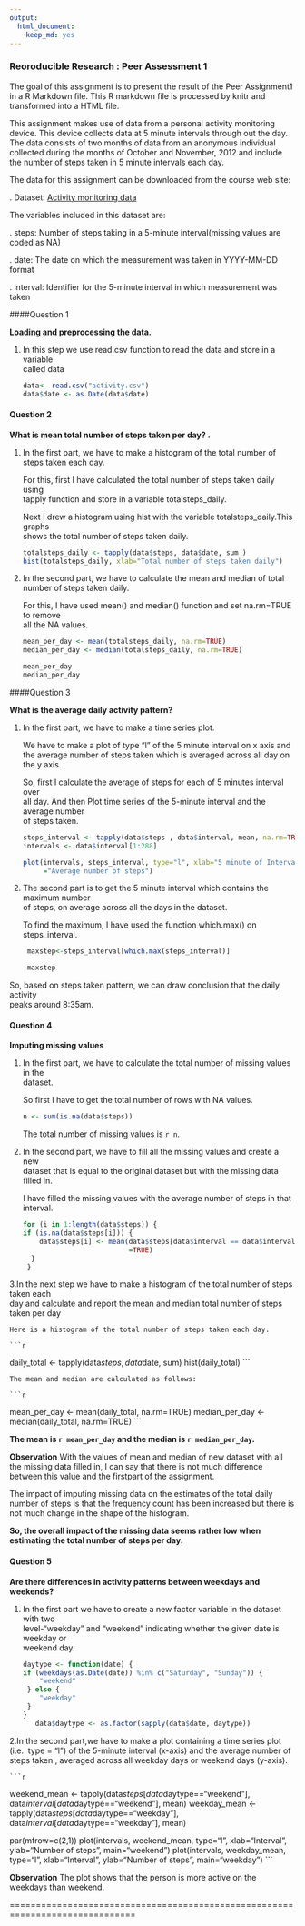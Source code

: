 ```yaml
---
output:
  html_document:
    keep_md: yes
---
```

### Reoroducible Research : Peer Assessment 1

The goal of this assignment is to present the result of the Peer Assignment1 in a R Markdown file. This R markdown file is processed by knitr and transformed into a HTML file.

This assignment makes use of data from a personal activity monitoring device. This device collects data at 5 minute intervals through out the day. The data consists of two months of data from an anonymous individual collected during the months of October and November, 2012 and include the number of steps taken in 5 minute intervals each day.



The data for this assignment can be downloaded from the course web site:

.  Dataset: [Activity monitoring data](https://d396qusza40orc.cloudfront.net/repdata%2Fdata%2Factivity.zip)

The variables included in this dataset are:

.	steps: Number of steps taking in a 5-minute interval(missing values are coded as NA)

.	date: The date on which the measurement was taken in YYYY-MM-DD format

.	interval: Identifier for the 5-minute interval in which measurement was taken

####Question 1

 <b>Loading and preprocessing the data.</b>

 1. In this step we use read.csv function to read the data and store in a variable             
    called data
 
    ```r
    data<- read.csv("activity.csv")
    data$date <- as.Date(data$date) 
    
    ```

#### Question 2

<b>What is mean total number of steps taken per day? .</b>

1. In the first part, we have to make a histogram of the total number of steps taken 
   each day.

    For this, first I have  calculated the total number of steps taken daily using  
    tapply function  and store in a variable totalsteps_daily.
    
    Next I drew a histogram using hist with the variable totalsteps_daily.This graphs  
    shows the total number of steps taken daily.
    
    
  
    ```r
    totalsteps_daily <- tapply(data$steps, data$date, sum )
    hist(totalsteps_daily, xlab="Total number of steps taken daily")

    ```
  

2. In the second part, we have to calculate the mean and median of total number of 
   steps taken daily.

    For this, I have used mean() and median() function and set na.rm=TRUE to remove     
    all the NA values.
   
    ```r
    mean_per_day <- mean(totalsteps_daily, na.rm=TRUE)
    median_per_day <- median(totalsteps_daily, na.rm=TRUE)
    
    ```

    ```r
    mean_per_day
    median_per_day
    ```


####Question 3

<b>What is the average daily activity pattern?</b>

1. In the first part, we have to make a time series plot.

    We have to make a plot of type "l" of the 5 minute interval on x axis and   
    the average number of steps taken which is averaged across all day on the y axis.

    So, first I calculate the average of steps for each of 5 minutes interval over  
    all day. And then Plot time series of the 5-minute interval and the average number   
    of steps taken.
    
    
    ```r
    steps_interval <- tapply(data$steps , data$interval, mean, na.rm=TRUE )
    intervals <- data$interval[1:288]
    
    plot(intervals, steps_interval, type="l", xlab="5 minute of Interval", ylab
         ="Average number of steps")
         
    ```
    
    
2. The second part is to get the 5 minute interval which contains the maximum number   
   of steps, on average across all the days in the dataset.
   
    To find the maximum, I have used the function which.max() on steps_interval.
    
    ```r
     maxstep<-steps_interval[which.max(steps_interval)]
    
    ```

    ```r
     maxstep
    
    ```

  So, based on steps taken pattern, we can draw conclusion that the daily activity  
  peaks around 8:35am.
  
#### Question 4

<b>Imputing missing values</b>

1. In the first part, we have to calculate  the total number of missing values in the  
   dataset. 
 
    So first I have to get the total number of rows with NA values.

    ```r
   n <- sum(is.na(data$steps))
    ```

    The total number of missing values is `r n`.


2. In the second part, we have to fill all the missing values and create a new  
  dataset that is equal to the original dataset but with the missing data filled in.

    I have filled the missing values with the average number of steps in that interval.

    ```r
    for (i in 1:length(data$steps)) {
    if (is.na(data$steps[i])) {
        data$steps[i] <- mean(data$steps[data$interval == data$interval[i]], na.rm   
                              =TRUE)
      }
     }
    ```


3.In the next step we have to make a histogram of the total number of steps taken each   
  day and calculate and report the mean and median total number of steps taken per day
  
    Here is a histogram of the total number of steps taken each day.

    ```r
  daily_total <- tapply(data$steps, data$date, sum)
  hist(daily_total)
    ```

    The mean and median are calculated as follows:
  
    ```r
   mean_per_day <- mean(daily_total, na.rm=TRUE)
   median_per_day <- median(daily_total, na.rm=TRUE)
    ```

  <b> The mean is `r mean_per_day` and the median is `r median_per_day`.</b>
   
   <b>Observation</b>
   With the values of mean and median of new dataset with all the missing data filled 
   in, I can say that there is not much difference between this value and the 
   firstpart of the assignment.
  
   The impact of imputing missing data on the estimates of the total daily number of 
   steps is that the frequency count has been increased but there is not much change 
   in the shape of the histogram.
   
   
  <b> So, the overall impact of the missing data seems rather low when estimating the 
   total number of steps per day.</b>
   
  
#### Question 5

<b>Are there differences in activity patterns between weekdays and weekends?</b>
   
 1. In the first part we have to create a new factor variable in the dataset with two  
    level-"weekday" and "weekend" indicating whether the given date is weekday or  
    weekend day.
   
    
    ```r
    daytype <- function(date) {
    if (weekdays(as.Date(date)) %in% c("Saturday", "Sunday")) {
        "weekend"
     } else {
        "weekday"
     }
    }
   data$daytype <- as.factor(sapply(data$date, daytype))
    ```



2.In the second part,we have to make a  plot containing a time series plot (i.e. 
  type = "l") of the 5-minute  interval (x-axis) and the average number of steps taken 
  , averaged across all weekday days or weekend days (y-axis).
  
  
  
    ```r
weekend_mean <- tapply(data$steps[data$daytype=="weekend"], data$interval[data$daytype=="weekend"], mean)
weekday_mean <- tapply(data$steps[data$daytype=="weekday"], data$interval[data$daytype=="weekday"], mean)

par(mfrow=c(2,1))
plot(intervals, weekend_mean, type="l", xlab="Interval", ylab="Number of steps", main="weekend")
plot(intervals, weekday_mean, type="l", xlab="Interval", ylab="Number of steps", main="weekday")
    ```

  <b>Observation</b> 
  The plot shows that the person is more active on the weekdays than weekend.


 
   ==============================================================================


  
   
 
  
  
  
  